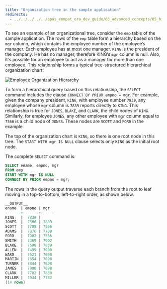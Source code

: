 ```yaml
---
title: "Organization tree in the sample application"
redirects:
  - ../../../../../epas_compat_ora_dev_guide/03_advanced_concepts/05_hierarchical_queries/03_organization_tree_in_the_sample_application #generated for docs/epas/reorg-role-use-case-mode
---
```


<div id="organization_tree_in_the_sample_application" class="registered_link"></div>

To see an example of an organizational tree, consider the `emp` table of the sample application. The rows of the `emp` table form a hierarchy based on the `mgr` column, which contains the employee number of the employee’s manager. Each employee has at most one manager. `KING` is the president of the company. He has no manager, therefore KING’s `mgr` column is null. Also, it's possible for an employee to act as a manager for more than one employee. This relationship forms a typical tree-structured hierarchical organization chart:

![Employee Organization Hierarchy](../../../../images/employee_organization_hierarchy.png)

To form a hierarchical query based on this relationship, the `SELECT` command includes the clause `CONNECT BY PRIOR empno = mgr`. For example, given the company president, `KING`, with employee number `7839`, any employee whose `mgr` column is `7839` reports directly to `KING`. This relationship is true for `JONES`, `BLAKE`, and `CLARK`, the child nodes of `KING`. Similarly, for employee `JONES`, any other employee with `mgr` column equal to `7566` is a child node of `JONES`. These nodes are `SCOTT` and `FORD` in the example.

The top of the organization chart is `KING`, so there is one root node in this tree. The `START WITH mgr IS NULL` clause selects only `KING` as the initial root node.

The complete `SELECT` command is:

```sql
SELECT ename, empno, mgr
FROM emp
START WITH mgr IS NULL
CONNECT BY PRIOR empno = mgr;
```

The rows in the query output traverse each branch from the root to leaf moving in a top-to-bottom, left-to-right order, as shown below. 

```sql
__OUTPUT__
ename  | empno | mgr
-------+-------+------
KING   |  7839 |
JONES  |  7566 | 7839
SCOTT  |  7788 | 7566
ADAMS  |  7876 | 7788
FORD   |  7902 | 7566
SMITH  |  7369 | 7902
BLAKE  |  7698 | 7839
ALLEN  |  7499 | 7698
WARD   |  7521 | 7698
MARTIN |  7654 | 7698
TURNER |  7844 | 7698
JAMES  |  7900 | 7698
CLARK  |  7782 | 7839
MILLER |  7934 | 7782
(14 rows)
```
